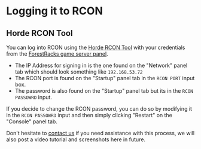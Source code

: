 # Logging it to RCON

## Horde RCON Tool
You can log into RCON using the [Horde RCON Tool](https://pavlovhorde.com/rcon/) with your credentials from the [ForestRacks game server panel](https://panel.forestracks.com).

* The IP Address for signing in is the one found on the "Network" panel tab which should look something like `192.168.53.72`
* The RCON port is found on the "Startup" panel tab in the `RCON PORT` input box.
* The password is also found on the "Startup" panel tab but its in the `RCON PASSOWRD` input.

If you decide to change the RCON password, you can do so by modifying it in the `RCON PASSOWRD` input and then simply clicking "Restart" on the "Console" panel tab.

Don't hesitate to [contact us](/about/contact-us) if you need assistance with this process, we will also post a video tutorial and screenshots here in future.